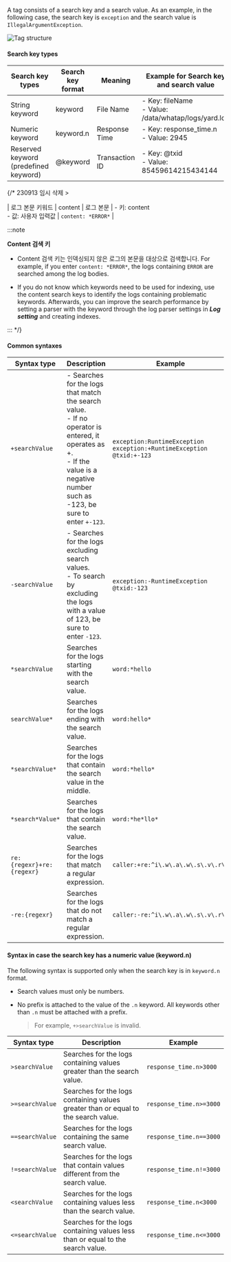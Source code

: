 A tag consists of a search key and a search value. As an example, in the following case, the search key is `exception` and the search value is `IllegalArgumentException`.

![Tag structure](/img/log-filter-comp.png)

#### Search key types

| Search key types                          | Search key format | Meaning          | Example for Search key and search value                         | Seach example                             |
| ----------------------------------------- | ----------------- | ---------------- | --------------------------------------------------------------- | ----------------------------------------- |
| String keyword                            | keyword           | File Name        | - Key: fileName<br/> - Value: /data/whatap/logs/yard.log        | `fileName:/data/whatap/logs/yard.log`     |
| Numeric keyword                           | keyword.n         | Response Time    | - Key: response_time.n<br/> - Value: 2945                       | `response_time.n>=2945`                   |
| Reserved keyword<br/>(predefined keyword) | @keyword          | Transaction ID   | - Key: @txid<br/> - Value: 85459614215434144                    | `@txid:85459614215434144`                 |

{/* 230913 임시 삭제 >

| 로그 본문 키워드                     | content      | 로그 본문   | - 키: content<br/> - 값: 사용자 입력값              | `content: *ERROR*`                    |

:::note

**Content 검색 키**

* Content 검색 키는 인덱싱되지 않은 로그의 본문을 대상으로 검색합니다. For example, if you enter `content: *ERROR*`, the logs containing `ERROR` are searched among the log bodies. 

* If you do not know which keywords need to be used for indexing, use the content search keys to identify the logs containing problematic keywords. Afterwards, you can improve the search performance by setting a parser with the keyword through the log parser settings in ***Log setting*** and creating indexes.

:::
*/}

#### Common syntaxes

| Syntax type               | Description                                                                                                                                                                               | Example                                                                            |
| ------------------------- | ----------------------------------------------------------------------------------------------------------------------------------------------------------------------------------------- | ---------------------------------------------------------------------------------- |
| `+searchValue`            | - Searches for the logs that match the search value.<br/> - If no operator is entered, it operates as +.<br/> - If the value is a negative number such as -123, be sure to enter `+-123`. | `exception:RuntimeException` <br/> `exception:+RuntimeException`<br/>`@txid:+-123` |
| `-searchValue`            | - Searches for the logs excluding search values.<br/> - To search by excluding the logs with a value of 123, be sure to enter `-123`.                                                     | `exception:-RuntimeException`<br/> `@txid:-123`                                    |
| `*searchValue`            | Searches for the logs starting with the search value.                                                                                                                                     | `word:*hello`                                                                      |
| `searchValue*`            | Searches for the logs ending with the search value.                                                                                                                                       | `word:hello*`                                                                      |
| `*searchValue*`           | Searches for the logs that contain the search value in the middle.                                                                                                                        | `word:*hello*`                                                                     |
| `*search*Value*`          | Searches for the logs that contain the search value.                                                                                                                                      | `word:*he*llo*`                                                                    |
| `re:{regexr}+re:{regexr}` | Searches for the logs that match a regular expression.                                                                                                                                    | `caller:+re:^i\.w\.a\.w\.s\.v\.r\.`                                                |
| `-re:{regexr}`            | Searches for the logs that do not match a regular expression.                                                                                                                             | `caller:-re:^i\.w\.a\.w\.s\.v\.r\.`                                                |

#### Syntax in case the search key has a numeric value (keyword.n)

The following syntax is supported only when the search key is in `keyword.n` format.

- Search values must only be numbers.

- No prefix is attached to the value of the `.n` keyword. All keywords other than `.n` must be attached with a prefix.

  > For example, `+>searchValue` is invalid.

| Syntax type       | Description                                                                        | Example                    |
| ----------------- | ---------------------------------------------------------------------------------- | -------------------------- |
| `>searchValue`    | Searches for the logs containing values greater than the search value.             | `response_time.n>3000`     |
| `>=searchValue`   | Searches for the logs containing values greater than or equal to the search value. | `response_time.n>=3000`    |
| `==searchValue`   | Searches for the logs containing the same search value.                            | `response_time.n==3000`    |
| `!=searchValue`   | Searches for the logs that contain values different from the search value.         | `response_time.n!=3000`    |
| `<searchValue`    | Searches for the logs containing values less than the search value.                | `response_time.n<3000`     |
| `<=searchValue`   | Searches for the logs containing values less than or equal to the search value.    | `response_time.n<=3000`    |
